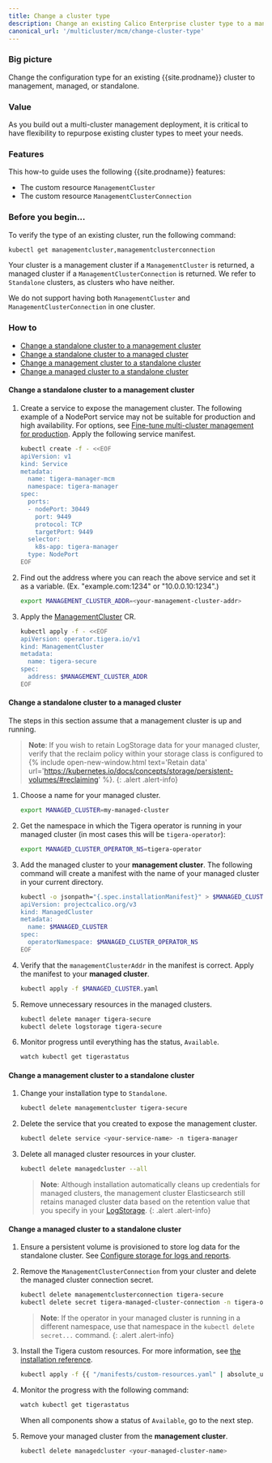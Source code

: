 ```yaml
---
title: Change a cluster type
description: Change an existing Calico Enterprise cluster type to a management cluster, a managed cluster, or standalone. 
canonical_url: '/multicluster/mcm/change-cluster-type'
---
```


### Big picture

Change the configuration type for an existing {{site.prodname}} cluster to management, managed, or standalone. 

### Value

As you build out a multi-cluster management deployment, it is critical to have flexibility to repurpose existing cluster types to meet your needs. 

### Features

This how-to guide uses the following {{site.prodname}} features:

- The custom resource `ManagementCluster`
- The custom resource `ManagementClusterConnection`

### Before you begin…

To verify the type of an existing cluster, run the following command:
```bash
kubectl get managementcluster,managementclusterconnection
```
Your cluster is a management cluster if a `ManagementCluster` is returned, a managed cluster if a `ManagementClusterConnection` is returned. 
We refer to `Standalone` clusters, as clusters who have neither.

We do not support having both `ManagementCluster` and `ManagementClusterConnection` in one cluster. 

### How to
- [Change a standalone cluster to a management cluster](#change-a-standalone-cluster-to-a-management-cluster)
- [Change a standalone cluster to a managed cluster](#change-a-standalone-cluster-to-a-managed-cluster)
- [Change a management cluster to a standalone cluster](#change-a-management-cluster-to-a-standalone-cluster)
- [Change a managed cluster to a standalone cluster](#change-a-managed-cluster-to-a-standalone-cluster)

#### Change a standalone cluster to a management cluster

1. Create a service to expose the management cluster. 
   The following example of a NodePort service may not be suitable for production and high availability. For options, see [Fine-tune multi-cluster management for production]({{site.baseurl}}/multicluster/mcm/fine-tune-deployment).
   Apply the following service manifest.

   ```bash
   kubectl create -f - <<EOF
   apiVersion: v1
   kind: Service
   metadata:
     name: tigera-manager-mcm
     namespace: tigera-manager
   spec:
     ports:
     - nodePort: 30449
       port: 9449
       protocol: TCP
       targetPort: 9449
     selector:
       k8s-app: tigera-manager
     type: NodePort
   EOF
   ```

1. Find out the address where you can reach the above service and set it as a variable. (Ex. "example.com:1234" or "10.0.0.10:1234".)
   ```bash
   export MANAGEMENT_CLUSTER_ADDR=<your-management-cluster-addr>
   ```

1. Apply the [ManagementCluster]({{site.baseurl}}/reference/installation/api) CR.

   ```bash
   kubectl apply -f - <<EOF
   apiVersion: operator.tigera.io/v1
   kind: ManagementCluster
   metadata:
     name: tigera-secure
   spec:
     address: $MANAGEMENT_CLUSTER_ADDR
   EOF
   ```

#### Change a standalone cluster to a managed cluster

The steps in this section assume that a management cluster is up and running.

>**Note**: If you wish to retain LogStorage data for your managed cluster, verify that the reclaim policy within your storage class is configured to {% include open-new-window.html text='Retain data' url='https://kubernetes.io/docs/concepts/storage/persistent-volumes/#reclaiming' %}.
{: .alert .alert-info}

1. Choose a name for your managed cluster.
   ```bash
   export MANAGED_CLUSTER=my-managed-cluster
   ```

1. Get the namespace in which the Tigera operator is running in your managed cluster (in most cases this will be `tigera-operator`):
   ```bash
   export MANAGED_CLUSTER_OPERATOR_NS=tigera-operator
   ```

1. Add the managed cluster to your **management cluster**. The following command will
   create a manifest with the name of your managed cluster in your current directory.
   ```bash
   kubectl -o jsonpath="{.spec.installationManifest}" > $MANAGED_CLUSTER.yaml create -f - <<EOF
   apiVersion: projectcalico.org/v3
   kind: ManagedCluster
   metadata:
     name: $MANAGED_CLUSTER
   spec:
     operatorNamespace: $MANAGED_CLUSTER_OPERATOR_NS
   EOF
   ```
1. Verify that the `managementClusterAddr` in the manifest is correct. Apply the manifest to your **managed cluster**.
   ```bash
   kubectl apply -f $MANAGED_CLUSTER.yaml
   ```
1. Remove unnecessary resources in the managed clusters.
   ```bash
   kubectl delete manager tigera-secure
   kubectl delete logstorage tigera-secure
   ```
1. Monitor progress until everything has the status, `Available`.
   ```bash
   watch kubectl get tigerastatus
   ```

#### Change a management cluster to a standalone cluster

1. Change your installation type to `Standalone`.
   ```bash
   kubectl delete managementcluster tigera-secure
   ```
1. Delete the service that you created to expose the management cluster.
   ```bash
   kubectl delete service <your-service-name> -n tigera-manager
   ```
1. Delete all managed cluster resources in your cluster.
   ```bash
   kubectl delete managedcluster --all
   ```
   >**Note**: Although installation automatically cleans up credentials for managed clusters, the management cluster Elasticsearch still retains managed cluster data based on the retention value that you specify in your [LogStorage]({{site.baseurl}}/reference/installation/api).
   {: .alert .alert-info}

#### Change a managed cluster to a standalone cluster

1. Ensure a persistent volume is provisioned to store log data for the standalone cluster. 
  See [Configure storage for logs and reports]({{site.baseurl}}/getting-started/create-storage).

1. Remove the `ManagementClusterConnection` from your cluster and delete the managed cluster connection secret.
   ```bash
   kubectl delete managementclusterconnection tigera-secure
   kubectl delete secret tigera-managed-cluster-connection -n tigera-operator
   ```
   >**Note**: If the operator in your managed cluster is running in a different namespace, use that namespace in the `kubectl delete secret...` command.
   {: .alert .alert-info}

1. Install the Tigera custom resources. 
   For more information, see [the installation reference]({{site.baseurl}}/reference/installation/api).
   ```bash
   kubectl apply -f {{ "/manifests/custom-resources.yaml" | absolute_url }}
   ```
1. Monitor the progress with the following command:
   ```bash
   watch kubectl get tigerastatus
   ```
   When all components show a status of `Available`, go to the next step.
1. Remove your managed cluster from the **management cluster**.
   ```bash
   kubectl delete managedcluster <your-managed-cluster-name>
   ```
